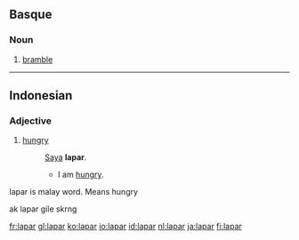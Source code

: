 ==Basque==

===Noun===
{{infl|eu|noun}}
# [[bramble]]

----

==Indonesian==

===Adjective===
{{infl|id|adjective}}

# [[hungry]]
#: [[saya|Saya]] '''lapar'''.
#:* I am [[hungry]].

lapar is malay word. Means hungry

ak lapar gile skrng


[[fr:lapar]]
[[gl:lapar]]
[[ko:lapar]]
[[io:lapar]]
[[id:lapar]]
[[nl:lapar]]
[[ja:lapar]]
[[fi:lapar]]